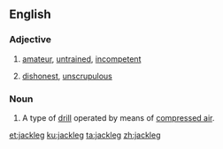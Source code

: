==English==

===Adjective===
{{en-adj}}

# {{context|US|lang=en}} [[amateur]], [[untrained]], [[incompetent]]
# {{context|US|lang=en}} [[dishonest]], [[unscrupulous]]

===Noun===
{{en-noun}}

# A type of [[drill]] operated by means of [[compressed air]].

[[et:jackleg]]
[[ku:jackleg]]
[[ta:jackleg]]
[[zh:jackleg]]